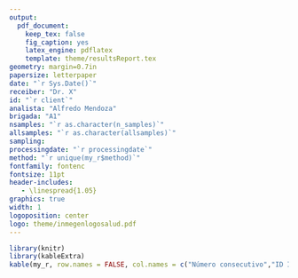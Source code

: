 ```yaml
---
output: 
  pdf_document:
    keep_tex: false
    fig_caption: yes
    latex_engine: pdflatex
    template: theme/resultsReport.tex
geometry: margin=0.7in
papersize: letterpaper
date: "`r Sys.Date()`"
receiber: "Dr. X"
id: "`r client`"
analista: "Alfredo Mendoza"
brigada: "A1"
nsamples: "`r as.character(n_samples)`"
allsamples: "`r as.character(allsamples)`"
sampling: 
processingdate: "`r processingdate`"
method: "`r unique(my_r$method)`"
fontfamily: fontenc
fontsize: 11pt
header-includes:
   - \linespread{1.05}
graphics: true
width: 1
logoposition: center
logo: theme/inmegenlogosalud.pdf
---
```


```r

library(knitr)
library(kableExtra)
kable(my_r, row.names = FALSE, col.names = c("Número consecutivo","ID INMEGEN", "ID Institución", "Institución", "Nombre de paciente/proyecto", "Tipo de muestra", "Resultado"), align = "llcccr", format="latex", booktabs=TRUE, escape = FALSE) %>% kable_styling(latex_options = c(("repeat_header", "striped", "scale_down"), fixed_thead = TRUE)
```
